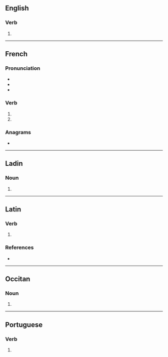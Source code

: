 {{also|cassés}}

==English==

===Verb===
{{head|en|verb form}}

# {{en-third-person singular of|cass}}

----

==French==

===Pronunciation===
* {{fr-ipa}} 
* {{audio|fr|LL-Q150 (fra)-Lyokoï-casses.wav|Audio}}
* {{rhymes|fr|as}}

===Verb===
{{head|fr|verb form}}

# {{inflection of|fr|casser||2|s|pres|indc}}
# {{inflection of|fr|casser||2|s|pres|subj}}

===Anagrams===
* {{l|fr|cessas}}

----

==Ladin==

===Noun===
{{head|lld|noun form}}

# {{plural of|lld|cassa}}

----

==Latin==

===Verb===
{{la-verb-form|cassēs}}

# {{inflection of|la|cassō||2|s|pres|act|sub}}

===References===
* {{R:L&S}}

----

==Occitan==

===Noun===
{{head|oc|noun form}}

# {{plural of|oc|casse}}

----

==Portuguese==

===Verb===
{{head|pt|verb form}}

# {{pt-verb-form-of|cassar}}